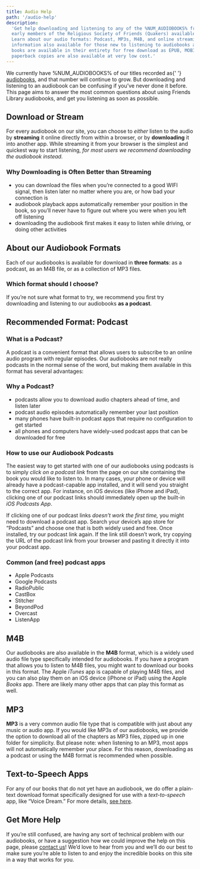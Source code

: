 ```yaml
---
title: Audio Help
path: '/audio-help'
description:
  'Get help downloading and listening to any of the %NUM_AUDIOBOOKS% free audiobooks from
  early members of the Religious Society of Friends (Quakers) available on this site.
  Learn about our audio formats: Podcast, MP3s, M4B, and online streaming. Additional
  information also available for those new to listening to audiobooks as podcasts. All
  books are available in their entirety for free download as EPUB, MOBI, PDF, and
  paperback copies are also available at very low cost.'
---
```


<Lead>
  We currently have %NUM_AUDIOBOOKS% of our titles recorded as{' '}
  <a href="./audiobooks">audiobooks</a>, and that number will continue to grow. But
  downloading and listening to an audiobook can be confusing if you&rsquo;ve never done it
  before. This page aims to answer the most common questions about using Friends Library
  audiobooks, and get you listening as soon as possible.
</Lead>

## Download or Stream

For every audiobook on our site, you can choose to _either_ listen to the audio by
**streaming** it online directly from within a browser, or by **downloading** it into
another app. While streaming it from your browser is the simplest and quickest way to
start listening, _for most users we recommend downloading the audiobook instead._

### Why Downloading is Often Better than Streaming

- you can download the files when you’re connected to a good WIFI signal, then listen
  later no matter where you are, or how bad your connection is
- audiobook playback apps automatically remember your position in the book, so you’ll
  never have to figure out where you were when you left off listening
- downloading the audiobook first makes it easy to listen while driving, or doing other
  activities

## About our Audiobook Formats

Each of our audiobooks is available for download in **three formats**: as a podcast, as an
M4B file, or as a collection of MP3 files.

### Which format should I choose?

If you’re not sure what format to try, we recommend you first try downloading and
listening to our audiobooks **as a podcast**.

## Recommended Format: Podcast

### What is a Podcast?

A podcast is a convenient format that allows users to subscribe to an online audio program
with regular episodes. Our audiobooks are not really podcasts in the normal sense of the
word, but making them available in this format has several advantages:

### Why a Podcast?

- podcasts allow you to download audio chapters ahead of time, and listen later
- podcast audio episodes automatically remember your last position
- many phones have built-in podcast apps that require no configuration to get started
- all phones and computers have widely-used podcast apps that can be downloaded for free

### How to use our Audiobook Podcasts

The easiest way to get started with one of our audiobooks using podcasts is to simply
_click on a podcast link_ from the page on our site containing the book you would like to
listen to. In many cases, your phone or device will already have a podcast-capable app
installed, and it will send you straight to the correct app. For instance, on iOS devices
(like iPhone and iPad), clicking one of our podcast links should immediately open up the
built-in _iOS Podcasts App_.

If clicking one of our podcast links _doesn’t work the first time,_ you might need to
download a podcast app. Search your device&rsquo;s app store for &ldquo;Podcasts&rdquo;
and choose one that is both widely used and free. Once installed, try our podcast link
again. If the link still doesn’t work, try copying the URL of the podcast link from your
browser and pasting it directly it into your podcast app.

### Common (and free) podcast apps

- Apple Podcasts
- Google Podcasts
- RadioPublic
- CastBox
- Stitcher
- BeyondPod
- Overcast
- ListenApp

## M4B

Our audiobooks are also available in the **M4B** format, which is a widely used audio file
type specifically intended for audiobooks. If you have a program that allows you to listen
to M4B files, you might want to download our books in this format. The Apple _iTunes_ app
is capable of playing M4B files, and you can also play them on an iOS device (iPhone or
iPad) using the Apple _Books_ app. There are likely many other apps that can play this
format as well.

## MP3

**MP3** is a very common audio file type that is compatible with just about any music or
audio app. If you would like MP3s of our audiobooks, we provide the option to download all
of the chapters as MP3 files, zipped up in one folder for simplicity. But please note:
when listening to an MP3, most apps will not automatically remember your place. For this
reason, downloading as a podcast or using the M4B format is recommended when possible.

## Text-to-Speech Apps

For any of our books that do not yet have an audiobook, we do offer a plain-text download
format specifically designed for use with a _text-to-speech_ app, like “Voice Dream.” For
more details, [see here](/plain-text-format).

## Get More Help

If you’re still confused, are having any sort of technical problem with our audiobooks, or
have a suggestion how we could improve the help on this page, please
[contact us](./contact)! We’d love to hear from you and we’ll do our best to make sure
you’re able to listen to and enjoy the incredible books on this site in a way that works
for you.
